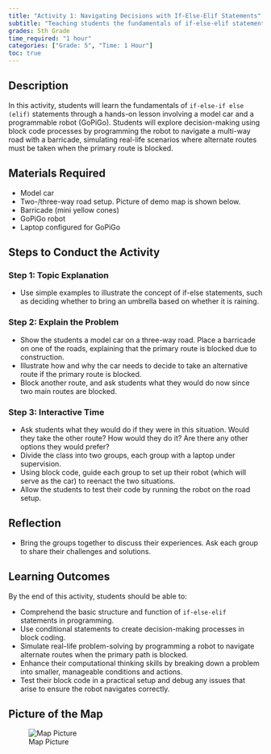 ```yaml
---
title: "Activity 1: Navigating Decisions with If-Else-Elif Statements"
subtitle: "Teaching students the fundamentals of if-else-elif statements through hands-on activities."
grades: 5th Grade
time_required: "1 hour"
categories: ["Grade: 5", "Time: 1 Hour"]
toc: true
---
```


## Description

In this activity, students will learn the fundamentals of `if-else-if else (elif)` statements through a hands-on lesson involving a model car and a programmable robot (GoPiGo). Students will explore decision-making using block code processes by programming the robot to navigate a multi-way road with a barricade, simulating real-life scenarios where alternate routes must be taken when the primary route is blocked.

## Materials Required

- Model car
- Two-/three-way road setup. Picture of demo map is shown below.
- Barricade (mini yellow cones)
- GoPiGo robot
- Laptop configured for GoPiGo

## Steps to Conduct the Activity

### Step 1: Topic Explanation

- Use simple examples to illustrate the concept of if-else statements, such as deciding whether to bring an umbrella based on whether it is raining.

### Step 2: Explain the Problem

- Show the students a model car on a three-way road. Place a barricade on one of the roads, explaining that the primary route is blocked due to construction.
- Illustrate how and why the car needs to decide to take an alternative route if the primary route is blocked.
- Block another route, and ask students what they would do now since two main routes are blocked.

### Step 3: Interactive Time

- Ask students what they would do if they were in this situation. Would they take the other route? How would they do it? Are there any other options they would prefer?
- Divide the class into two groups, each group with a laptop under supervision.
- Using block code, guide each group to set up their robot (which will serve as the car) to reenact the two situations.
- Allow the students to test their code by running the robot on the road setup.

## Reflection

- Bring the groups together to discuss their experiences. Ask each group to share their challenges and solutions.

## Learning Outcomes

By the end of this activity, students should be able to:

- Comprehend the basic structure and function of `if-else-elif` statements in programming.
- Use conditional statements to create decision-making processes in block coding.
- Simulate real-life problem-solving by programming a robot to navigate alternate routes when the primary path is blocked.
- Enhance their computational thinking skills by breaking down a problem into smaller, manageable conditions and actions.
- Test their block code in a practical setup and debug any issues that arise to ensure the robot navigates correctly.

## Picture of the Map

![Map Picture](/images/01activity.png)
